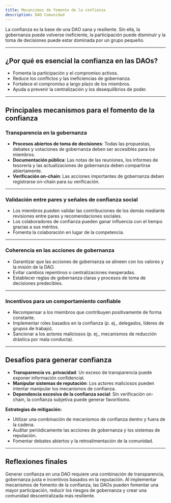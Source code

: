 ```yaml
---
title: Mecanismos de fomento de la confianza
description: DAO Comunidad
---
```


La confianza es la base de una DAO sana y resiliente. Sin ella, la gobernanza puede volverse ineficiente, la participación puede disminuir y la toma de decisiones puede estar dominada por un grupo pequeño.

---

## **¿Por qué es esencial la confianza en las DAOs?**

- Fomenta la participación y el compromiso activos.
- Reduce los conflictos y las ineficiencias de gobernanza.
- Fortalece el compromiso a largo plazo de los miembros.
- Ayuda a prevenir la centralización y los desequilibrios de poder.

---

## **Principales mecanismos para el fomento de la confianza**

### **Transparencia en la gobernanza**
- **Procesos abiertos de toma de decisiones**: Todas las propuestas, debates y votaciones de gobernanza deben ser accesibles para los miembros.
- **Documentación pública**: Las notas de las reuniones, los informes de tesorería y las actualizaciones de gobernanza deben compartirse abiertamente.
- **Verificación on-chain**: Las acciones importantes de gobernanza deben registrarse on-chain para su verificación.

---

### **Validación entre pares y señales de confianza social**
- Los miembros pueden validar las contribuciones de los demás mediante revisiones entre pares y recomendaciones sociales.
- Los colaboradores de confianza pueden ganar influencia con el tiempo gracias a sus méritos.
- Fomenta la colaboración en lugar de la competencia.

---

### **Coherencia en las acciones de gobernanza**
- Garantizar que las acciones de gobernanza se alineen con los valores y la misión de la DAO.
- Evitar cambios repentinos o centralizaciones inesperadas.
- Establecer reglas de gobernanza claras y procesos de toma de decisiones predecibles.

---

### **Incentivos para un comportamiento confiable**
- Recompensar a los miembros que contribuyen positivamente de forma constante.
- Implementar roles basados ​​en la confianza (p. ej., delegados, líderes de grupos de trabajo).
- Sancionar a los actores maliciosos (p. ej., mecanismos de reducción drástica por mala conducta).

---

## **Desafíos para generar confianza**

- **Transparencia vs. privacidad**: Un exceso de transparencia puede exponer información confidencial.
- **Manipular sistemas de reputación**: Los actores maliciosos pueden intentar manipular los mecanismos de confianza.
- **Dependencia excesiva de la confianza social**: Sin verificación on-chain, la confianza subjetiva puede generar favoritismo.

**Estrategias de mitigación:**
- Utilizar una combinación de mecanismos de confianza dentro y fuera de la cadena.
- Auditar periódicamente las acciones de gobernanza y los sistemas de reputación.
- Fomentar debates abiertos y la retroalimentación de la comunidad.

---

## **Reflexiones finales**

Generar confianza en una DAO requiere una combinación de transparencia, gobernanza justa e incentivos basados ​​en la reputación. Al implementar mecanismos de fomento de la confianza, las DAOs pueden fomentar una mayor participación, reducir los riesgos de gobernanza y crear una comunidad descentralizada más resiliente.